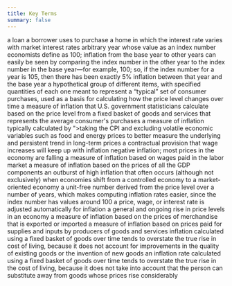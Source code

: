 ```yaml
---
title: Key Terms
summary: false
---
```


<Keyterm label="adjustable-rate mortgage (ARM)">
  a loan a borrower uses to purchase a home in which the interest rate varies
  with market interest rates
</Keyterm>

<Keyterm label="base year">
  arbitrary year whose value as an index number economists define as 100;
  inflation from the base year to other years can easily be seen by comparing
  the index number in the other year to the index number in the base year—for
  example, 100; so, if the index number for a year is 105, then there has been
  exactly 5% inflation between that year and the base year
</Keyterm>

<Keyterm label="basket of goods and services">
  a hypothetical group of different items, with specified quantities of each one
  meant to represent a “typical” set of consumer purchases, used as a basis for
  calculating how the price level changes over time
</Keyterm>

<Keyterm label="Consumer Price Index (CPI)">
  a measure of inflation that U.S. government statisticians calculate based on
  the price level from a fixed basket of goods and services that represents the
  average consumer's purchases
</Keyterm>

<Keyterm label="core inflation index">
  a measure of inflation typically calculated by ">taking the CPI and excluding
  volatile economic variables such as food and energy prices to better measure
  the underlying and persistent trend in long-term prices
</Keyterm>

<Keyterm label="cost-of-living adjustments (COLAs)">
  a contractual provision that wage increases will keep up with inflation
</Keyterm>

<Keyterm label="deflation">
  negative inflation; most prices in the economy are falling
</Keyterm>

<Keyterm label="Employment Cost Index">
  a measure of inflation based on wages paid in the labor market
</Keyterm>

<Keyterm label="GDP deflator">
  a measure of inflation based on the prices of all the GDP components
</Keyterm>

<Keyterm label="hyperinflation">
  an outburst of high inflation that often occurs (although not exclusively)
  when economies shift from a controlled economy to a market-oriented economy
</Keyterm>

<Keyterm label="index number">
  a unit-free number derived from the price level over a number of years, which
  makes computing inflation rates easier, since the index number has values
  around 100
</Keyterm>

<Keyterm label="indexed">
  a price, wage, or interest rate is adjusted automatically for inflation
</Keyterm>

<Keyterm label="inflation">
  a general and ongoing rise in price levels in an economy
</Keyterm>

<Keyterm label="International Price Index">
  a measure of inflation based on the prices of merchandise that is exported or
  imported
</Keyterm>

<Keyterm label="Producer Price Index (PPI)">
  a measure of inflation based on prices paid for supplies and inputs by
  producers of goods and services
</Keyterm>

<Keyterm label="quality/new goods bias">
  inflation calculated using a fixed basket of goods over time tends to
  overstate the true rise in cost of living, because it does not account for
  improvements in the quality of existing goods or the invention of new goods
</Keyterm>

<Keyterm label="substitution bias">
  an inflation rate calculated using a fixed basket of goods over time tends to
  overstate the true rise in the cost of living, because it does not take into
  account that the person can substitute away from goods whose prices rise
  considerably
</Keyterm>
